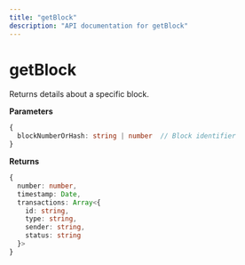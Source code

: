 ```yaml
---
title: "getBlock"
description: "API documentation for getBlock"
---
```


# getBlock

Returns details about a specific block.

**Parameters**
```typescript
{
  blockNumberOrHash: string | number  // Block identifier
}
```

**Returns**
```typescript
{
  number: number,
  timestamp: Date,
  transactions: Array<{
    id: string,
    type: string,
    sender: string,
    status: string
  }>
}
```


